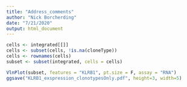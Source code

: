 ```yaml
---
title: "Address_comments"
author: "Nick Borcherding"
date: "7/21/2020"
output: html_document
---
```


```r
cells <- integrated[[]]
cells <- subset(cells, !is.na(cloneType))
cells <- rownames(cells)
subset <- subset(integrated, cells = cells)
```

```r
VlnPlot(subset, features = "KLRB1", pt.size = F, assay = "RNA")
ggsave("KLRB1_exspression_clonotypesOnly.pdf", height=3, width=5)
```

